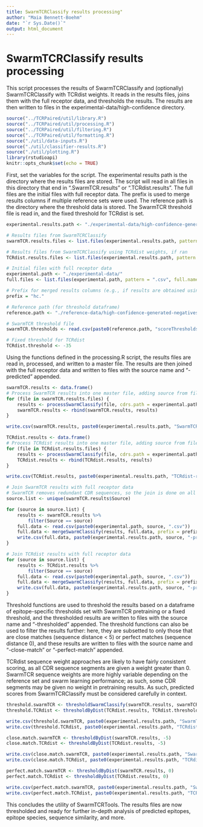 ```yaml
---
title: SwarmTCRClassify results processing"
author: "Maia Bennett-Boehm"
date: "`r Sys.Date()`"
output: html_document
---
```


# SwarmTCRClassify results processing

This script processes the results of SwarmTCRClassify and (optionally) SwarmTCRClassify with TCRdist weights. It reads in the results files, joins them with the full receptor data, and thresholds the results. The results are then written to files in the experimental-data/high-confidence directory.

```r
source("../TCRPaired/util/library.R")
source("../TCRPaired/util/processing.R")
source("../TCRPaired/util/filtering.R")
source("../TCRPaired/util/formatting.R")
source("./util/data-inputs.R")
source("./util/classifier-results.R")
source("./util/plotting.R")
library(rstudioapi)
knitr::opts_chunk$set(echo = TRUE)
```


First, set the variables for the script. The experimental results path is the directory where the results files are stored. The script will read in all files in this directory that end in ".SwarmTCR.results" or ".TCRdist.results". The full files are the initial files with full receptor data. The prefix is used to merge results columns if multiple reference sets were used. The reference path is the directory where the threshold data is stored. The SwarmTCR threshold file is read in, and the fixed threshold for TCRdist is set.

```r

experimental.results.path <- "./experimental-data/high-confidence-generated-negatives/"

# Results files from SwarmTCRClassify
swarmTCR.results.files <- list.files(experimental.results.path, pattern = ".SwarmTCR.results", full.names = TRUE)

# Results files from SwarmTCRClassify using TCRdist weights, if ran
TCRdist.results.files <- list.files(experimental.results.path, pattern = ".TCRdist.results", full.names = TRUE)

# Initial files with full receptor data
experimental.path <- "./experimental-data/"
full.files <- list.files(experimental.path, pattern = ".csv", full.names = TRUE)

# Prefix for merged results columns (e.g., if results are obtained using multiple reference sets)
prefix = "hc."

# Reference path (for threshold dataframe)
reference.path <- "./reference-data/high-confidence-generated-negatives/"

# SwarmTCR threshold file
swarmTCR.thresholds <- read.csv(paste0(reference.path, "scoreThresholds.csv"))

# Fixed threshold for TCRdist
TCRdist.threshold <- -35

```


Using the functions defined in the processing.R script, the results files are read in, processed, and written to a master file. The results are then joined with the full receptor data and written to files with the source name and "-predicted" appended. 

```r

swarmTCR.results <- data.frame()
# Process SwarmTCR results into one master file, adding source from filename (without path or file type)
for (file in swarmTCR.results.files) {
    results <- processSwarmClassify(file, cdrs.path = experimental.path)
    swarmTCR.results <- rbind(swarmTCR.results, results)
}   

write.csv(swarmTCR.results, paste0(experimental.results.path, "SwarmTCR-results.csv"), row.names = FALSE)

TCRdist.results <- data.frame()
# Process TCRdist results into one master file, adding source from filename (without path or file type)
for (file in TCRdist.results.files) {
    results <- processSwarmClassify(file, cdrs.path = experimental.path)
    TCRdist.results <- rbind(TCRdist.results, results)
}

write.csv(TCRdist.results, paste0(experimental.results.path, "TCRdist-results.csv"), row.names = FALSE)

```

```r

# Join SwarmTCR results with full receptor data
# SwarmTCR removes redundant CDR sequences, so the join is done on all CDR sequence components rather than TCR_ID
source.list <- unique(swarmTCR.results$Source)

for (source in source.list) {
    results <- swarmTCR.results %>% 
        filter(Source == source)
    full.data <- read.csv(paste0(experimental.path, source, ".csv"))
    full.data <- mergeSwarmClassify(results, full.data, prefix = prefix)
    write.csv(full.data, paste0(experimental.results.path, source, "-predicted.csv"), row.names = FALSE)
}

# Join TCRdist results with full receptor data
for (source in source.list) {
    results <- TCRdist.results %>% 
        filter(Source == source)
    full.data <- read.csv(paste0(experimental.path, source, ".csv"))
    full.data <- mergeSwarmClassify(results, full.data, prefix = prefix)
    write.csv(full.data, paste0(experimental.results.path, source, "-predicted.csv"), row.names = FALSE)
}

```


Threshold functions are used to threshold the results based on a dataframe of epitope-specific thresholds set with SwarmTCR pretraining or a fixed threshold, and the thresholded results are written to files with the source name and "-thresholded" appended. The threshold functions can also be used to filter the results further: here, they are subsetted to only those that are close matches (sequence distance < 5) or perfect matches (sequence distance 0), and these results are written to files with the source name and "-close-match" or "-perfect-match" appended.

TCRdist sequence weight approaches are likely to have fairly consistent scoring, as all CDR sequence segments are given a weight greater than 0. SwarmTCR sequence weights are more highly variable depending on the reference set and swarm learning performance; as such, some CDR segments may be given no weight in pretraining results. As such, predicted scores from SwarmTCRClassify must be considered carefully in context.

```r

threshold.swarmTCR <- thresholdSwarmClassify(swarmTCR.results, swarmTCR.thresholds)
threshold.TCRdist <- thresholdByDist(TCRdist.results, TCRdist.threshold)

write.csv(threshold.swarmTCR, paste0(experimental.results.path, "SwarmTCR-thresholded.csv"), row.names = FALSE)
write.csv(threshold.TCRdist, paste0(experimental.results.path, "TCRdist-thresholded.csv"), row.names = FALSE)

close.match.swarmTCR <- thresholdByDist(swarmTCR.results, -5)
close.match.TCRdist <- thresholdByDist(TCRdist.results, -5)

write.csv(close.match.swarmTCR, paste0(experimental.results.path, "SwarmTCR-close-match.csv"), row.names = FALSE)
write.csv(close.match.TCRdist, paste0(experimental.results.path, "TCRdist-close-match.csv"), row.names = FALSE)

perfect.match.swarmTCR <- thresholdByDist(swarmTCR.results, 0)
perfect.match.TCRdist <- thresholdByDist(TCRdist.results, 0)

write.csv(perfect.match.swarmTCR, paste0(experimental.results.path, "SwarmTCR-perfect-match.csv"), row.names = FALSE)
write.csv(perfect.match.TCRdist, paste0(experimental.results.path, "TCRdist-perfect-match.csv"), row.names = FALSE)

```

This concludes the utility of SwarmTCRTools. The results files are now thresholded and ready for further in-depth analysis of predicted epitopes, epitope species, sequence similarity, and more.